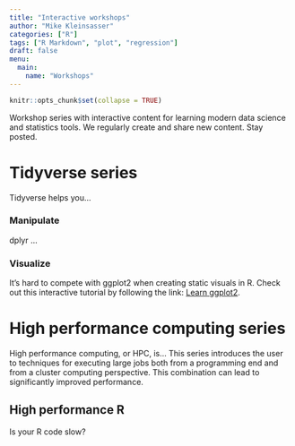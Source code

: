 ```yaml
---
title: "Interactive workshops"
author: "Mike Kleinsasser"
categories: ["R"]
tags: ["R Markdown", "plot", "regression"]
draft: false
menu:
  main:
    name: "Workshops"
---
```


```r
knitr::opts_chunk$set(collapse = TRUE)
```

Workshop series with interactive content for learning modern data science and statistics tools. We regularly create and share new content. Stay posted.

# Tidyverse series

Tidyverse helps you...

### Manipulate

dplyr ...

### Visualize

It's hard to compete with ggplot2 when creating static visuals in R. Check out this interactive tutorial by following the link: [Learn ggplot2](https://umich-biostatistics.shinyapps.io/ggplot2_workshop/).

# High performance computing series

High performance computing, or HPC, is... This series introduces the user to techniques for executing large jobs both from a programming end and from a cluster computing perspective. This combination can lead to significantly improved performance.

## High performance R

Is your R code slow?

